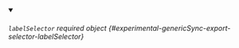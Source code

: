 
<details className="config-field" data-expandable="false" open>
<summary>

###### `labelSelector` <span className="config-field-required" data-required="false">required</span> <span className="config-field-type">object</span> <span className="config-field-default"></span> <span className="config-field-enum"></span> {#experimental-genericSync-export-selector-labelSelector}



</summary>



</details>
